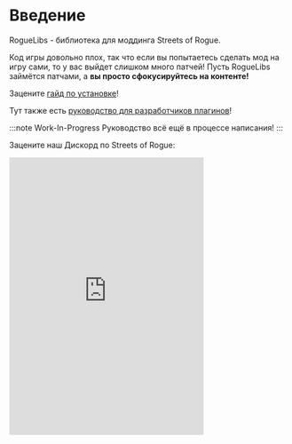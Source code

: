 # Введение

RogueLibs - библиотека для моддинга Streets of Rogue.

Код игры довольно плох, так что если вы попытаетесь сделать мод на игру сами, то у вас выйдет слишком много патчей! Пусть RogueLibs займётся патчами, а **вы просто сфокусируйтесь на контенте!**

Зацените [гайд по установке](user/installation)!

Тут также есть [руководство для разработчиков плагинов](getting-started)!

:::note Work-In-Progress
Руководство всё ещё в процессе написания!
:::

Зацените наш Дискорд по Streets of Rogue:

<iframe src="https://discord.com/widget?id=766725034445635634&theme=dark" width="350" height="500" allowtransparency="true" frameborder="0" sandbox="allow-popups allow-popups-to-escape-sandbox allow-same-origin allow-scripts"/>

